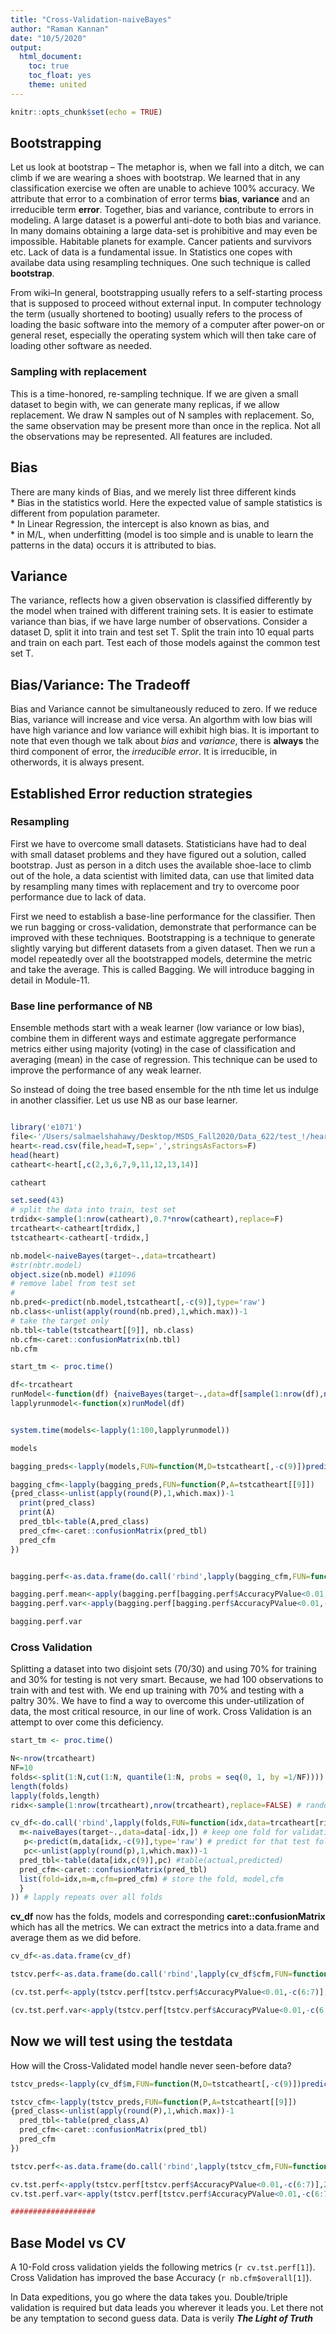 ```yaml
---
title: "Cross-Validation-naiveBayes"
author: "Raman Kannan"
date: "10/5/2020"
output:
  html_document:
    toc: true
    toc_float: yes
    theme: united
---
```


```r
knitr::opts_chunk$set(echo = TRUE)
```

## Bootstrapping

Let us look at bootstrap -- The metaphor is, when we fall into a ditch, we can climb if we are wearing a shoes with bootstrap. We learned that in any classification exercise we often are unable to achieve 100% accuracy. We attribute that error to a combination of error terms **bias**, **variance** and an irreducible term **error**. Together, bias and variance, contribute to errors in modeling. A large dataset is a powerful anti-dote to both bias and variance. In many domains obtaining a large data-set is prohibitive and may even be impossible. Habitable planets for example. Cancer patients and survivors etc. Lack of data is a fundamental issue. In Statistics one copes with availabe data using resampling techniques. One such technique is called **bootstrap**. 

From wiki--In general, bootstrapping usually refers to a self-starting process that is supposed to proceed without external input. In computer technology the term (usually shortened to booting) usually refers to the process of loading the basic software into the memory of a computer after power-on or general reset, especially the operating system which will then take care of loading other software as needed.  

### Sampling with replacement  

This is a time-honored, re-sampling technique. If we are given a small dataset to begin with, we can generate many replicas, if we allow   replacement. We draw N samples out of N samples with replacement. So, the same observation may be present more than once in the replica. Not all the observations may be represented. All features are included. 

## Bias
There are many kinds of  Bias, and we merely list three different kinds  
* Bias in the statistics world. Here the expected value of sample statistics is different from population parameter.  
* In Linear Regression, the intercept is also known as bias, and  
* in M/L, when underfitting (model is too simple and is unable to learn the patterns in the data) occurs it is attributed to bias.

## Variance
The variance, reflects how a given observation is classified differently by the model when trained with different training sets. It is easier to estimate variance than bias, if we have large number of observations. Consider a dataset D, split it into train and test set T. Split the train into 10 equal parts and train on each part. Test each of those models against the common test set T.

## Bias/Variance: The Tradeoff
Bias and Variance cannot be simultaneously reduced to zero. If we reduce Bias, variance will increase and vice versa. An algorthm with low bias will have high variance and low variance will exhibit high bias. It is important to note that even though we talk about *bias* and *variance*, there is **always** the third component of error, the *irreducible error*. It is irreducible, in otherwords, it is always present. 

## Established Error reduction strategies

### Resampling

First we have to overcome small datasets. Statisticians have had to deal with small dataset problems and they have figured out a solution, called bootstrap. Just as person in a ditch uses the available shoe-lace to climb out of the hole, a data scientist with limited data, can use that limited data by resampling many times with replacement and try to overcome poor performance due to lack of data.

First we need to establish a base-line performance for the classifier. Then we run bagging or cross-validation, demonstrate that performance can be improved with these techniques. Bootstrapping is a technique to generate slightly varying but different datasets from a given dataset. Then we run a model repeatedly over all the bootstrapped models, determine the metric and take the average. This is called Bagging. We will introduce bagging in detail in Module-11.

### Base line performance of NB 
Ensemble methods start with a weak learner (low variance or low bias), combine them in different ways and estimate aggregate performance metrics either using majority (voting) in the case of classification and averaging (mean) in the case of regression. This technique can be 
used to improve the performance of any weak learner. 

So instead of doing the tree based ensemble for the nth time let us indulge in another classifier. Let us use NB as our base learner.
```r

```


```r
library('e1071')
file<-'/Users/salmaelshahawy/Desktop/MSDS_Fall2020/Data_622/test_!/heart.csv'
heart<-read.csv(file,head=T,sep=',',stringsAsFactors=F)
head(heart)
catheart<-heart[,c(2,3,6,7,9,11,12,13,14)]
```

```r
catheart
```

```r
set.seed(43)
# split the data into train, test set
trdidx<-sample(1:nrow(catheart),0.7*nrow(catheart),replace=F)
trcatheart<-catheart[trdidx,]
tstcatheart<-catheart[-trdidx,]

nb.model<-naiveBayes(target~.,data=trcatheart)
#str(nbtr.model)
object.size(nb.model) #11096
# remove label from test set
# 
nb.pred<-predict(nb.model,tstcatheart[,-c(9)],type='raw')
nb.class<-unlist(apply(round(nb.pred),1,which.max))-1
# take the target only
nb.tbl<-table(tstcatheart[[9]], nb.class)
nb.cfm<-caret::confusionMatrix(nb.tbl)
nb.cfm


```

```r
start_tm <- proc.time() 

df<-trcatheart
runModel<-function(df) {naiveBayes(target~.,data=df[sample(1:nrow(df),nrow(df),replace=T),])}
lapplyrunmodel<-function(x)runModel(df)


system.time(models<-lapply(1:100,lapplyrunmodel))
```
```r
models
```

```r
bagging_preds<-lapply(models,FUN=function(M,D=tstcatheart[,-c(9)])predict(M,D,type='raw'))

bagging_cfm<-lapply(bagging_preds,FUN=function(P,A=tstcatheart[[9]])
{pred_class<-unlist(apply(round(P),1,which.max))-1
  print(pred_class)
  print(A)
  pred_tbl<-table(A,pred_class)
  pred_cfm<-caret::confusionMatrix(pred_tbl)
  pred_cfm
})


bagging.perf<-as.data.frame(do.call('rbind',lapply(bagging_cfm,FUN=function(cfm)c(cfm$overall,cfm$byClass))))

bagging.perf.mean<-apply(bagging.perf[bagging.perf$AccuracyPValue<0.01,-c(6:7)],2,mean)
bagging.perf.var<-apply(bagging.perf[bagging.perf$AccuracyPValue<0.01,-c(6:7)],2,sd)
```
```r
bagging.perf.var

```


### Cross Validation

Splitting a dataset into two disjoint sets (70/30) and using 70% for training and 30% for testing is not very smart. Because, we had 100 observations to
train with and test with. We end up training with 70% and testing with a paltry 30%. We have to find a way to overcome this under-utilization of data, the most critical resource, in our line of work. Cross Validation is an attempt to over come this deficiency. 



```r
start_tm <- proc.time() 

N<-nrow(trcatheart)
NF=10
folds<-split(1:N,cut(1:N, quantile(1:N, probs = seq(0, 1, by =1/NF))))
length(folds)
lapply(folds,length)
ridx<-sample(1:nrow(trcatheart),nrow(trcatheart),replace=FALSE) # randomize the data

cv_df<-do.call('rbind',lapply(folds,FUN=function(idx,data=trcatheart[ridx,]) {
  m<-naiveBayes(target~.,data=data[-idx,]) # keep one fold for validation
   p<-predict(m,data[idx,-c(9)],type='raw') # predict for that test fold
   pc<-unlist(apply(round(p),1,which.max))-1
  pred_tbl<-table(data[idx,c(9)],pc) #table(actual,predicted)
  pred_cfm<-caret::confusionMatrix(pred_tbl)
  list(fold=idx,m=m,cfm=pred_cfm) # store the fold, model,cfm 
  }
)) # lapply repeats over all folds

```
**cv_df** now has the folds, models and corresponding **caret::confusionMatrix** which has all the metrics.
We can extract the metrics into a data.frame and average them as we did before.
```r

cv_df<-as.data.frame(cv_df)

tstcv.perf<-as.data.frame(do.call('rbind',lapply(cv_df$cfm,FUN=function(cfm)c(cfm$overall,cfm$byClass))))

(cv.tst.perf<-apply(tstcv.perf[tstcv.perf$AccuracyPValue<0.01,-c(6:7)],2,mean))

(cv.tst.perf.var<-apply(tstcv.perf[tstcv.perf$AccuracyPValue<0.01,-c(6:7)],2,sd))

```
## Now we will test using the testdata

How will the Cross-Validated model handle never seen-before data?

```r

tstcv_preds<-lapply(cv_df$m,FUN=function(M,D=tstcatheart[,-c(9)])predict(M,D,type='raw'))

tstcv_cfm<-lapply(tstcv_preds,FUN=function(P,A=tstcatheart[[9]])
{pred_class<-unlist(apply(round(P),1,which.max))-1
  pred_tbl<-table(pred_class,A)
  pred_cfm<-caret::confusionMatrix(pred_tbl)
  pred_cfm
})

tstcv.perf<-as.data.frame(do.call('rbind',lapply(tstcv_cfm,FUN=function(cfm)c(cfm$overall,cfm$byClass))))

cv.tst.perf<-apply(tstcv.perf[tstcv.perf$AccuracyPValue<0.01,-c(6:7)],2,mean)
cv.tst.perf.var<-apply(tstcv.perf[tstcv.perf$AccuracyPValue<0.01,-c(6:7)],2,sd)

###################
```

## Base Model vs CV

A 10-Fold cross validation yields the following metrics 
(`r cv.tst.perf[1]`). Cross Validation has improved the base Accuracy (`r nb.cfm$overall[1]`).

In Data expeditions, you go where the data takes you. Double/triple validation is required but data leads you
wherever it leads you. Let there not be any temptation to second guess data. Data is verily ***The Light of Truth***
